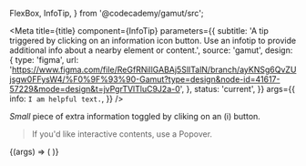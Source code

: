   FlexBox,
  InfoTip,
} from '@codecademy/gamut/src';



<Meta
  title={title}
  component={InfoTip}
  parameters={{
    subtitle:
      'A tip triggered by clicking on an information icon button. Use an infotip to provide additional info about a nearby element or content.',
    source: 'gamut',
    design: {
      type: 'figma',
      url:
        'https://www.figma.com/file/ReGfRNillGABAj5SlITalN/branch/ayKNSg6QvZUjsgw0FFysW4/%F0%9F%93%90-Gamut?type=design&node-id=41617-57229&mode=design&t=jvPgrTVlTluC9J2a-0',
    },
    status: 'current',
  }}
  args={{
    info: `I am helpful text.`,
  }}
/>


_Small_ piece of extra information toggled by cliking on an (i) button.

> If you'd like interactive contents, use a <LinkTo id="molecules-popover--popover">Popover</LinkTo>.

<Canvas>
  <Story name="InfoTip">
    {(args) => (
      <FlexBox center py={64} m={24}>
        <InfoTip {...args}/>
      </FlexBox>
    )}
  </Story>
</Canvas>
